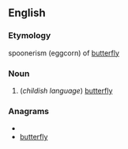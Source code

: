 ==English==
===Etymology===
spoonerism (eggcorn) of [[butterfly]]

===Noun===
{{en-noun|flutterbies}}

# (''childish language'') [[butterfly]]

===Anagrams===
* {{alphagram|beflrttuy}}
* [[butterfly#English|butterfly]]